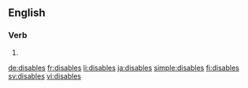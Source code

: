==English==

===Verb===
{{head|en}}

# {{en-third-person singular of|disable}}

[[de:disables]]
[[fr:disables]]
[[li:disables]]
[[ja:disables]]
[[simple:disables]]
[[fi:disables]]
[[sv:disables]]
[[vi:disables]]
